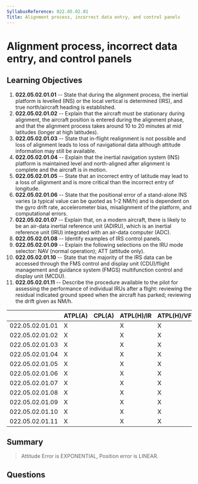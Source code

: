 ```yaml
---
SyllabusReference: 022.05.02.01
Title: Alignment process, incorrect data entry, and control panels
---
```


# Alignment process, incorrect data entry, and control panels

## Learning Objectives

1. **022.05.02.01.01** -- State that during the alignment process, the inertial
   platform is levelled (INS) or the local vertical is determined (IRS), and
   true north/aircraft heading is established.
2. **022.05.02.01.02** -- Explain that the aircraft must be stationary during
   alignment, the aircraft position is entered during the alignment phase, and
   that the alignment process takes around 10 to 20 minutes at mid latitudes
   (longer at high latitudes).
3. **022.05.02.01.03** -- State that in-flight realignment is not possible and
   loss of alignment leads to loss of navigational data although attitude
   information may still be available.
4. **022.05.02.01.04** -- Explain that the inertial navigation system (INS)
   platform is maintained level and north-aligned after alignment is complete
   and the aircraft is in motion.
5. **022.05.02.01.05** -- State that an incorrect entry of latitude may lead to
   a loss of alignment and is more critical than the incorrect entry of
   longitude.
6. **022.05.02.01.06** -- State that the positional error of a stand-alone INS
   varies (a typical value can be quoted as 1–2 NM/h) and is dependent on the
   gyro drift rate, accelerometer bias, misalignment of the platform, and
   computational errors.
7. **022.05.02.01.07** -- Explain that, on a modern aircraft, there is likely to
   be an air-data inertial reference unit (ADIRU), which is an inertial
   reference unit (IRU) integrated with an air-data computer (ADC).
8. **022.05.02.01.08** -- Identify examples of IRS control panels.
9. **022.05.02.01.09** -- Explain the following selections on the IRU mode
   selector: NAV (normal operation); ATT (attitude only).
10. **022.05.02.01.10** -- State that the majority of the IRS data can be
    accessed through the FMS control and display unit (CDU)/flight management
    and guidance system (FMGS) multifunction control and display unit (MCDU).
11. **022.05.02.01.11** -- Describe the procedure available to the pilot for
    assessing the performance of individual IRUs after a flight: reviewing the
    residual indicated ground speed when the aircraft has parked; reviewing the
    drift given as NM/h.

|                 | ATPL(A) | CPL(A) | ATPL(H)/IR | ATPL(H)/VFR | CPL(H) | IR  | CBIR(A) |
| --------------- | ------- | ------ | ---------- | ----------- | ------ | --- | ------- |
| 022.05.02.01.01 | X       |        | X          | X           |        |     |         |
| 022.05.02.01.02 | X       |        | X          | X           |        |     |         |
| 022.05.02.01.03 | X       |        | X          | X           |        |     |         |
| 022.05.02.01.04 | X       |        | X          | X           |        |     |         |
| 022.05.02.01.05 | X       |        | X          | X           |        |     |         |
| 022.05.02.01.06 | X       |        | X          | X           |        |     |         |
| 022.05.02.01.07 | X       |        | X          | X           |        |     |         |
| 022.05.02.01.08 | X       |        | X          | X           |        |     |         |
| 022.05.02.01.09 | X       |        | X          | X           |        |     |         |
| 022.05.02.01.10 | X       |        | X          | X           |        |     |         |
| 022.05.02.01.11 | X       |        | X          | X           |        |     |         |

## Summary

> Attitude Error is EXPONENTIAL, Position error is LINEAR.

## Questions
